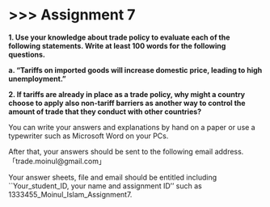 # \>\>\> Assignment 7 {.unnumbered}

**1.  Use your knowledge about trade policy to evaluate each of the following statements. Write at least 100 words for the following questions.**

**a.  "Tariffs on imported goods will increase domestic price, leading to high unemployment."**

**2.  If tariffs are already in place as a trade policy, why might a country choose to apply also non-tariff barriers as another way to control the amount of trade that they conduct with other countries?**

You can write your answers and explanations by hand on a paper or use a typewriter such as Microsoft Word on your PCs.

After that, your answers should be sent to the following email address.「trade.moinul\@gmail.com」

Your answer sheets, file and email should be entitled including \`\`Your_student_ID, your name and assignment ID'' such as 1333455_Moinul_Islam_Assignment7.